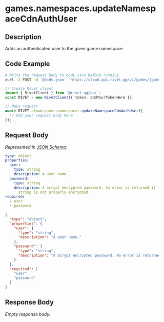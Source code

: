 
# games.namespaces.updateNamespaceCdnAuthUser

## Description

Adds an authenticated user to the given game namespace.


## Code Example

<CodeGroup title='Request' tag='POST' label='https://cloud.api.rivet.gg/v1/games/{game_id}/namespaces/{namespace_id}/auth-user'>

```bash {{ title: 'cURL' }}
# Write the request body to body.json before running
curl -X POST -d '@body.json' 'https://cloud.api.rivet.gg/v1/games/{game_id}/namespaces/{namespace_id}/auth-user'
```

```ts
// Create Rivet client
import { RivetClient } from '@rivet-gg/api';
const RIVET = new RivetClient({ token: addYourTokenHere });

// Make request
await RIVET.cloud.games.namespaces.updateNamespaceCdnAuthUser({
  // Add your request body here
});
```

</CodeGroup>


## Request Body

_Represented in [JSON Schema](https://json-schema.org/)._

<CodeGroup title='Request'>

```yaml
type: object
properties:
  user:
    type: string
    description: A user name.
  password:
    type: string
    description: A bcrypt encrypted password. An error is returned if the given
      string is not properly encrypted.
required:
  - user
  - password

```

```json
{
  "type": "object",
  "properties": {
    "user": {
      "type": "string",
      "description": "A user name."
    },
    "password": {
      "type": "string",
      "description": "A bcrypt encrypted password. An error is returned if the given string is not properly encrypted."
    }
  },
  "required": [
    "user",
    "password"
  ]
}
```

</CodeGroup>


## Response Body

_Empty response body._
